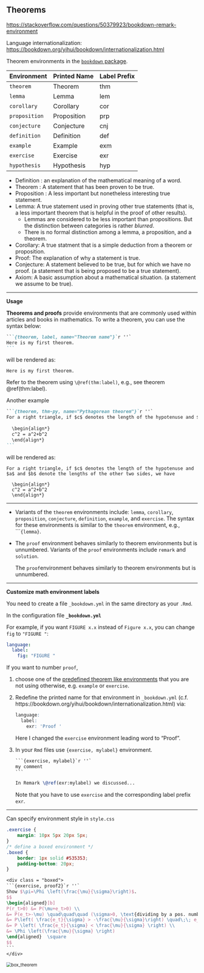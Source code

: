 ## Theorems

<https://stackoverflow.com/questions/50379923/bookdown-remark-environment>

Language internationalization: <https://bookdown.org/yihui/bookdown/internationalization.html>



Theorem environments in the [`bookdown` package](https://bookdown.org/yihui/bookdown/markdown-extensions-by-bookdown.html#tab:theorem-envs).

| Environment   | Printed Name | Label Prefix |
| :------------- | :------------ | :------------ |
| `theorem`     | Theorem      | thm          |
| `lemma`       | Lemma        | lem          |
| `corollary`   | Corollary    | cor          |
| `proposition` | Proposition  | prp          |
| `conjecture`  | Conjecture   | cnj          |
| `definition`  | Definition   | def          |
| `example`     | Example      | exm          |
| `exercise`    | Exercise     | exr          |
| `hypothesis`  | Hypothesis   | hyp          |

- Definition : an explanation of the mathematical meaning of a word.
- Theorem : A statement that has been proven to be true.
- Proposition : A less important but nonetheless interesting true statement.
- Lemma: A true statement used in proving other true statements (that is, a less important theorem that is helpful in the proof of other results). 
  - Lemmas are considered to be less important than propositions. But the distinction between categories is rather *blurred*. 
  - There is no formal distinction among a lemma, a proposition, and a theorem.
- Corollary: A true statment that is a simple deduction from a theorem or proposition.
- Proof: The explanation of why a statement is true.
- Conjecture: A statement believed to be true, but for which we have no proof. (a statement that is being proposed to be a true statement).
- Axiom: A basic assumption about a mathematical situation. (a statement we assume to be true).


--------------------------------------------------------------------------------

**Usage**

**Theorems and proofs** provide environments that are commonly used within articles and books in mathematics. To write a theorem, you can use the syntax below:

~~~markdown
```{theorem, label, name="Theorem name"}`r ''`
Here is my first theorem.
```
~~~

will be rendered as:

```theorem
Here is my first theorem.
```

Refer to the theorem using `\@ref(thm:label)`, e.g., see theorem \@ref(thm:label).


Another example

~~~markdown
```{theorem, thm-py, name="Pythagorean theorem"}`r ''`
For a right triangle, if $c$ denotes the length of the hypotenuse and $a$ and $b$ denote the lengths of the other two sides, we have
  
  \begin{align*}
  c^2 = a^2+b^2
  \end{align*}
```
~~~

will be rendered as:

```theorem
For a right triangle, if $c$ denotes the length of the hypotenuse and $a$ and $b$ denote the lengths of the other two sides, we have
  
  \begin{align*}
  c^2 = a^2+b^2
  \end{align*}
```


--------------------------------------------------------------------------------

- Variants of the `theorem` environments include: `lemma`, `corollary`, `proposition`, `conjecture`, `definition`, `example`, and `exercise`. The syntax for these environments is similar to the `theorem` environment, e.g., ````{lemma}`.

- The `proof` environment behaves similarly to theorem environments but is unnumbered. Variants of the `proof` environments include `remark` and `solution`. 

  The `proof`environment behaves similarly to theorem environments but is unnumbered.

--------------------------------------------------------------------------------

**Customize math environment labels**

You need to create a file `_bookdown.yml` in the same directory as your `.Rmd`. 

In the configuration file **`_bookdown.yml`**

For example, if you want `FIGURE x.x` instead of `Figure x.x`, you can change `fig` to `"FIGURE "`:

```yaml
language:
  label:
    fig: "FIGURE "
```

If you want to number `proof`, 

1. choose one of the [predefined theorem like environments](https://bookdown.org/yihui/bookdown/markdown-extensions-by-bookdown.html#theorems) that you are not using otherwise, e.g. `example` or `exercise`.

2. Redefine the printed name for that environment in `_bookdown.yml` (c.f. https://bookdown.org/yihui/bookdown/internationalization.html) via:

   ```r
   language:
     label:
       exr: 'Proof '
   ```

   Here I changed the `exercise` environment leading word to "Proof ".

3. In your `Rmd` files use `{exercise, mylabel}` environment. 

   ~~~latex
   ```{exercise, mylabel}`r ''`
   my comment
   ```
   
   In Remark \@ref(exr:mylabel) we discussed...
   ~~~

   Note that you have to use `exercise` and the corresponding label prefix `exr`.

--------------------------------------------------------------------------------

Can specify environment style in `style.css`

```css
.exercise {
    margin: 10px 5px 20px 5px; 
}
/* define a boxed environment */
.boxed {
    border: 1px solid #535353;
    padding-bottom: 20px;
}
```



````latex
<div class = "boxed">
```{exercise, proof2}`r ''`
Show $\pi=\Phi \left(\frac{\mu}{\sigma}\right)$.
$$
\begin{aligned}[b]
P(r_t>0) &= P(\mu+e_t>0) \\
&= P(e_t>-\mu) \quad\quad\quad (\sigma>0, \text{dividing by a pos. number, inequality unchanged}) \\
&= P\left( \frac{e_t}{\sigma} > -\frac{\mu}{\sigma}\right) \quad\;\; e_t\sim N(0, \sigma^2), \text{ then } \frac{e_t}{\sigma}\sim N(0,1) \\
&= P \left( \frac{e_t}{\sigma} < \frac{\mu}{\sigma} \right) \\
&= \Phi \left(\frac{\mu}{\sigma} \right) 
\end{aligned}  \square
$$
```
</div>
````

<img src="https://drive.google.com/thumbnail?id=1bqVq_6WTId8Svf7hihPoqJ-ouZTSOIWL&sz=w1000" alt="box_theorem" style="display: block; margin-right: auto; margin-left: auto; zoom:80%;" />
